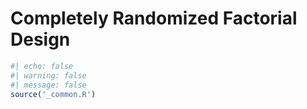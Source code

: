 # Completely Randomized Factorial Design 

```r
#| echo: false
#| warning: false
#| message: false
source('_common.R')
```
